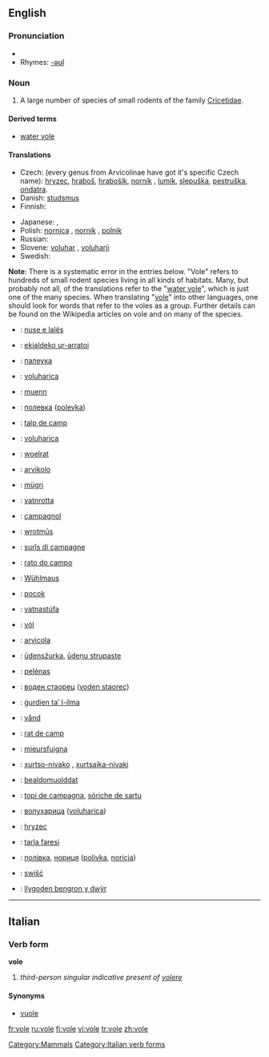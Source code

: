 {{wikipedia}}
==English==

===Pronunciation===
*{{IPA|/'vəʊl/}}
*Rhymes: [[Rhymes:English:-əʊl|-əʊl]]

===Noun===
{{en-noun}}

# A large number of species of small rodents of the family [[Cricetidae]].

====Derived terms====
*[[water vole]]

====Translations====
{{trans-top|vole}}
* Czech: (every genus from Arvicolinae have got it's specific Czech name): [[hryzec]], [[hraboš]], [[hrabošík]], [[norník]] , [[lumík]], [[slepuška]], [[pestruška]], [[ondatra]].
* Danish: [[studsmus]] {{c}}
* Finnish: {{t-|fi|myyrä}}
{{trans-mid}}
* Japanese: {{t|ja|ハタネズミ|tr=hatanezumi|sc=Jpan}}, {{t|ja|畑鼠|tr=hatanezumi|sc=Jpan}}
* Polish: [[nornica]] {{f}}, [[nornik]] {{m}}, [[polnik]] {{m}}
* Russian: {{t+|ru|полёвка|f|tr=pol'óvka|sc=Cyrl}}
* Slovene: [[voluhar]] {{m}}, [[voluharji]] {{p}}
* Swedish: {{t+|sv|sork}}
{{trans-bottom}}

{{checktrans}}
'''Note''': There is a systematic error in the entries below. "Vole" refers to hundreds of small rodent species living in all kinds of habitats. Many, but probably not all, of the translations refer to the "[[water vole]]", which is just one of the many species. When translating "[[vole]]" into other languages, one should look for words that refer to the voles as a group. Further details can be found on the Wikipedia articles on vole and on many of the species.
{{trans-top|translations to be checked}}
*{{ttbc|Albanian}}: [[nuse e lalës]]
*{{ttbc|Basque}}: [[ekialdeko ur-arratoi]]
*{{ttbc|Belarusian}}: [[палеука]]
*{{ttbc|Bosnian}}: [[voluharica]] {{f}}
*{{ttbc|Breton}}: [[muenn]]
*{{ttbc|Bulgarian}}: [[полевка]] ([[polevka]])
*{{ttbc|Catalan}}: [[talp de camp]]
*{{ttbc|Croatian}}: [[voluharica]]
*{{ttbc|Dutch}}: [[woelrat]] {{f}}
*{{ttbc|Esperanto}}: [[arvikolo]]
*{{ttbc|Estonian}}: [[mügri]]
*{{ttbc|Faroese}}: [[vatnrotta]]
*{{ttbc|French}}: [[campagnol]] {{m}}
*{{ttbc|Frisian}}: [[wrotmûs]]
*{{ttbc|Friulian}}: [[surîs di campagne]]
*{{ttbc|Gallegan}}: [[rato do campo]]
*{{ttbc|German}}: [[Wühlmaus]] {{f}}
*{{ttbc|Hungarian}}: [[pocok]]
*{{ttbc|Icelandic}}: [[vatnastúfa]]
*{{ttbc|Irish}}: [[vól]]
{{trans-mid}}
*{{ttbc|Italian}}: [[arvicola]] '' ''
*{{ttbc|Latvian}}: [[ūdensžurka]], [[ūdeņu strupaste]]
*{{ttbc|Lithuanian}}: [[pelėnas]]
*{{ttbc|Macedonian}}: [[воден стаорец]] ([[voden staorec]])
*{{ttbc|Maltese}}: [[ġurdien ta’ l-ilma]]
*{{ttbc|Norwegian}}: [[vånd]]
*{{ttbc|Occitan}}: [[rat de camp]]
*{{ttbc|Romansh}}: [[mieursfuigna]]
*{{ttbc|Romany}}: [[xurtso-nivako]] {{m}}, [[xurtsaika-nivaki]]  {{f}}
*{{ttbc|Sami}}: [[bealdomuolddat]]
*{{ttbc|Sardinian}}: [[topi de campagna]], [[sóriche de sartu]]
*{{ttbc|Serbian}}: [[волухарица]] ([[voluharica]])
*{{ttbc|Slovak}}: [[hryzec]]
*{{ttbc|Turkish}}: [[tarla faresi]]
*{{ttbc|Ukrainian}}: [[полiвка]], [[нориця]] ([[polivka]], [[noricja]])
*{{ttbc|Upper Sorbian}}: [[swišć]]
*{{ttbc|Welsh}}: [[llygoden bengron y dwÿr]]
{{trans-bottom}}

----

==Italian==

===Verb form===
'''vole'''

# {{archaic|lang=it}} ''third-person singular indicative present of [[volere]]''

====Synonyms====
*[[vuole]]

[[Category:Mammals]]
[[Category:Italian verb forms]]

[[fr:vole]]
[[ru:vole]]
[[fi:vole]]
[[vi:vole]]
[[tr:vole]]
[[zh:vole]]
